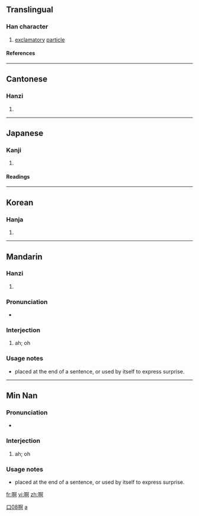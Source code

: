 ==Translingual==

===Han character===
{{Han char|rn=30|rad=口|as=08|sn=11|four=6102<sub>0</sub>|canj=口弓中口 (RNLR)}}

# [[exclamatory]] [[particle]]

====References====
{{Han ref|kx=0195.040|dkj=03808|dj=0416.050|hdz=10634.180|uh=554A|ud=21834|bh=B0DA|bd=45274}}

----

==Cantonese==

===Hanzi===
{{yue-hanzi|jyut=|y=[[a1]], [[a2]], [[a3]]}}

# {{defn|Cantonese}}

----

==Japanese==

===Kanji===
{{ja-kanji|grade=|rs=口08}}

# {{defn|Japanese}}

====Readings====
{{ja-readings|on=[[あ]] (a)|kun=[[こえ]] (koe)}}

----

==Korean==

===Hanja===
{{ko-hanja|hangeul=아|rv=a|mr=a}}

# {{defn|Korean}}

----

==Mandarin==

===Hanzi===
{{cmn-hanzi|pin=[[a]] ([[a5]])|wg=a}}

# {{defn|Mandarin}}

{{zh-hanzi|{{zh-lookup|啊}}}}

===Pronunciation===
*{{IPA|[ a ]}}

===Interjection===
{{cmn-inter|ts|pin=a|pint=a|rs=口08}}

# ah; oh

===Usage notes===
*placed at the end of a sentence, or used by itself to express surprise.

[[Category:zh-tw:Beginning Mandarin|口08啊]]
[[Category:zh-cn:Beginning Mandarin|a]]

----

==Min Nan==
{{zh-hanzi|{{zh-lookup|啊}}}}

===Pronunciation===
*{{IPA|[ a ]}}

===Interjection===
{{nan-inter|ts|poj=a|pojt=a|rs=口08}}

# ah; oh

===Usage notes===
*placed at the end of a sentence, or used by itself to express surprise.

[[fr:啊]]
[[vi:啊]]
[[zh:啊]]